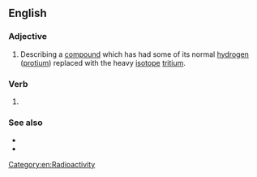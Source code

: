 ==English==

===Adjective===
{{en-adj}}

# {{lb|en|chemistry}} Describing a [[compound]] which has had some of its normal [[hydrogen]] ([[protium]]) replaced with the heavy [[isotope]] [[tritium]]. [[Category:en:Radioactivity]]

===Verb===
{{head|en|verb form}}

# {{en-past of|tritiate}}

===See also===
* {{l|en|protiated}}
* {{l|en|deuterated}}